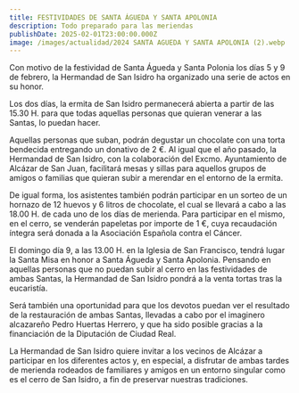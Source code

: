 ```yaml
---
title: FESTIVIDADES DE SANTA ÁGUEDA Y SANTA APOLONIA
description: Todo preparado para las meriendas
publishDate: 2025-02-01T23:00:00.000Z
image: /images/actualidad/2024 SANTA AGUEDA Y SANTA APOLONIA (2).webp
---
```


Con motivo de la festividad de Santa Águeda y Santa Polonia los días 5 y 9 de febrero, la Hermandad de San Isidro ha organizado una serie de actos en su honor.

Los dos días, la ermita de San Isidro permanecerá abierta a partir de las 15.30 H. para que todas aquellas personas que quieran venerar a las Santas, lo puedan hacer. 

Aquellas personas que suban, podrán degustar un chocolate con una torta bendecida entregando un donativo de 2 €. Al igual que el año pasado, la Hermandad de San Isidro, con la colaboración del Excmo. Ayuntamiento de Alcázar de San Juan, facilitará mesas y sillas para aquellos grupos de amigos o familias que quieran subir a merendar en el entorno de la ermita. 

De igual forma, los asistentes también podrán participar en un sorteo de un hornazo de 12 huevos y 6 litros de chocolate, el cual se llevará a cabo a las 18.00 H. de cada uno de los días de merienda. Para participar en el mismo, en el cerro, se venderán papeletas por importe de 1 €, cuya recaudación íntegra será donada a la Asociación Española contra el Cáncer.

El domingo día 9, a las 13.00 H. en la Iglesia de San Francisco, tendrá lugar la Santa Misa en honor a Santa Águeda y Santa Apolonia. Pensando en aquellas personas que no puedan subir al cerro en las festividades de ambas Santas, la Hermandad de San Isidro pondrá a la venta tortas tras la eucaristía.

Será también una oportunidad para que los devotos puedan ver el resultado de la restauración de ambas Santas, llevadas a cabo por el imaginero alcazareño Pedro Huertas Herrero, y que ha sido posible gracias a la financiación de la Diputación de Ciudad Real. 

La Hermandad de San Isidro quiere invitar a los vecinos de Alcázar a participar en los diferentes actos y, en especial, a disfrutar de ambas tardes de merienda rodeados de familiares y amigos en un entorno singular como es el cerro de San Isidro, a fin de preservar nuestras tradiciones.
